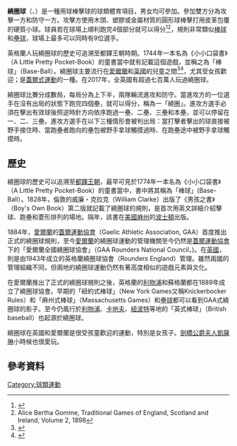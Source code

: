 '''繞圈球'''（{{lang-en|Rounders}}、{{lang-ga|cluiche corr}}）是一種用球棒擊球的球類體育項目，男女均可參加。參加雙方分為攻擊一方和防守一方。攻擊方使用木頭、塑膠或金屬材質的圓形球棒擊打用皮革包覆的硬質小球。球員若在球場上順利跑完4個部分就可以得分<ref name=NRA>{{cite web|archiveurl=https://web.archive.org/web/20071112065508/http://www.nra-rounders.co.uk/dyncat.cfm?catid=17177|archivedate=2007-11-12|url=http://www.nra-rounders.co.uk/dyncat.cfm?catid=17177|title=National Rounders Association - History of the Game|accessdate=2012-08-20|deadurl=yes}}</ref><ref>Alice Bertha Gomme, Traditional Games of England, Scotland and Ireland, Volume 2, 1898</ref>，規則非常類似[[棒球|棒球]]和[[壘球|壘球]]，球場上最多可以同時有9位選手。

英格蘭人玩繞圈球的歷史可追溯至都鐸王朝時期。1744年一本名為《小小口袋書》（A Little Pretty Pocket-Book）的童書當中就有記載這個遊戲，並稱之為「棒球」（Base-Ball）。繞圈球主要流行在[[愛爾蘭|愛爾蘭]]和[[英國|英國]]的兒童之間<ref>{{cite web|url=http://www.britannica.com/EBchecked/topic/510872/rounders|title=Rounders|work=Encyclopædia Britannica|accessdate=2012-08-20|archive-date=2015-04-26|archive-url=https://web.archive.org/web/20150426161127/http://www.britannica.com/EBchecked/topic/510872/rounders|dead-url=no}}</ref><ref>{{cite news|url=http://gulfnews.com/sport/rounders-all-round-show-1.770808|title=Rounders all-round show|newspaper=Gulf News|author=Rohan Alvares|date=2011-03-03|accessdate=2012-08-20|archive-date=2021-03-08|archive-url=https://web.archive.org/web/20210308210413/https://gulfnews.com/sport/rounders-all-round-show-1.770808|dead-url=no}}</ref>，尤其受女孩歡迎；是[[蓋爾式運動|蓋爾式運動]]的一種。在2017年，全英國有超過七百萬人玩過繞圈球。

繞圈球比賽分成數局，每局分為上下半，兩隊輪流進攻和防守。當進攻方的一位選手在沒有出局的狀態下跑完四個壘，就可以得分，稱為一「繞圈」。進攻方選手必須在擊出有效球後照逆時針方向依序跑過一壘、二壘、三壘和本壘，並可以停留在一、二、三壘。進攻方選手在以下三種情形會被判出局：當打擊者擊出的球直接被野手接住時、當跑壘者跑向的壘包被野手拿球觸摸過時、在跑壘途中被野手拿球觸摸時。

==歷史==
繞圈球的歷史可以追溯至[[都鐸王朝|都鐸王朝]]，最早可見於1774年一本名為《小小口袋書》（A Little Pretty Pocket-Book）的童書當中，書中將其稱為「棒球」(Base-Ball）。1828年，倫敦的威廉・克拉克（William Clarke）出版了《男孩之書》（Boy's Own Book）第二版就記載了繞圈球的規則，是首次用英文詳細介紹擊球、跑壘和菱形排列的場地。隔年，該書在[[美國|美國]][[麻薩諸塞州|麻州]]的[[波士頓|波士頓]]出版。

1884年，[[愛爾蘭|愛爾蘭]]的[[蓋爾運動協會|蓋爾運動協會]]（Gaelic Athletic Association, GAA）首度推出正式的繞圈球規則，至今[[愛爾蘭|愛爾蘭]]的繞圈球運動的管理機關至今仍然是[[蓋爾運動協會|蓋爾運動協會]]下的「愛爾蘭全國繞圈球協會」（GAA Rounders National Council，{{lang-ga|Comhairle Cluiche Corr na hÉireann}})。在[[英國|英國]]，則是由1943年成立的英格蘭繞圈球協會（Rounders England）管理。雖然兩國的管理組織不同，但兩地的繞圈球運動仍然有著高度相似的遊戲元素與文化。

在愛爾蘭推出了正式的繞圈球規則之後，英格蘭的[[利物浦|利物浦]]和蘇格蘭都在1889年成立了繞圈球協會。早期的「紐約式棒球」（New York Games又稱Knickerbocker Rules）和「麻州式棒球」（Massachusetts Games）和[[壘球|壘球]]都可以看到GAA式繞圈球的影子。至今仍風行於[[利物浦|利物浦]]、[[卡地夫|卡地夫]]、[[紐波特|紐波特]]等地的「英式棒球」（British baseball）也起源於繞圈球。

繞圈球在英國和愛爾蘭是很受孩童歡迎的運動，特別是女孩子。[[劍橋公爵夫人凱薩琳|劍橋公爵夫人凱薩琳]]小時候也很愛玩。

==參考資料==
{{reflist}}

[[Category:球類運動|Category:球類運動]]